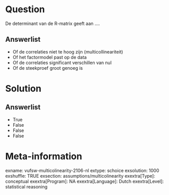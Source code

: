 Question
========
De determinant van de R-matrix geeft aan ….

Answerlist
----------
* Of de correlaties niet te hoog zijn (multicollineariteit)
* Of het factormodel past op de data
* Of de correlaties significant verschillen van nul
* Of de steekproef groot genoeg is

Solution
========










Answerlist
----------
* True
* False
* False
* False

Meta-information
================
exname: vufsw-multicolinearity-2106-nl
extype: schoice
exsolution: 1000
exshuffle: TRUE
exsection: assumptions/multicolinearity
exextra[Type]: conceptual
exextra[Program]: NA
exextra[Language]: Dutch
exextra[Level]: statistical reasoning

